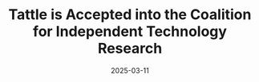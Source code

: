 ---
 date: 2025-03-11
 title: "Tattle is Accepted into the Coalition for Independent Technology Research"
 excerpt: "CITR is a coalition of academics, journalists, civil society researchers, and community scientists. CITR’s mission is to advance, defend, and sustain the right to ethically study the impact of technology on society."
 url: "https://independenttechresearch.org/"
---